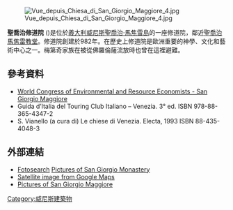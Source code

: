 [[Image:Vue_depuis_Chiesa_di_San_Giorgio_Maggiore_4.jpg|thumb]]

'''聖喬治修道院''' ({{Lang-it|San Giorgio Monastery}})是位於[[義大利|義大利]][[威尼斯|威尼斯]][[聖喬治·馬焦雷島|聖喬治·馬焦雷島]]的一座修道院，鄰近[[聖喬治馬焦雷教堂|聖喬治馬焦雷教堂]]。修道院創建於982年。在歷史上修道院是歐洲重要的神學、文化和藝術中心之一。梅第奇家族在被從佛羅倫薩流放時也曾在這裡避難。
==參考資料==
*[https://web.archive.org/web/20051109103011/http://siti.feem.it/worldcongress/othinf/cini.html World Congress of Environmental and Resource Economists - San Giorgio Maggiore]
* Guida d’Italia del Touring Club Italiano – Venezia. 3° ed. ISBN 978-88-365-4347-2
* S. Vianello (a cura di) Le chiese di Venezia. Electa, 1993 ISBN 88-435-4048-3 
==外部連結==
{{commons|San Giorgio Maggiore|San Giorgio Maggiore}}
*[[Fotosearch|Fotosearch]] [http://www.fotosearch.com/photos-images/san-giorgio-monastery.html Pictures of San Giorgio Monastery]
*[http://maps.google.com/maps?q=venice,+italy&ll=45.428260,12.343955&spn=0.006009,0.020548&t=k&hl=en Satellite image from Google Maps]
*[http://www.traveladventures.org/continents/europe/san-giorgio.shtml Pictures of San Giorgio Maggiore]
[[Category:威尼斯建築物|Category:威尼斯建築物]]
